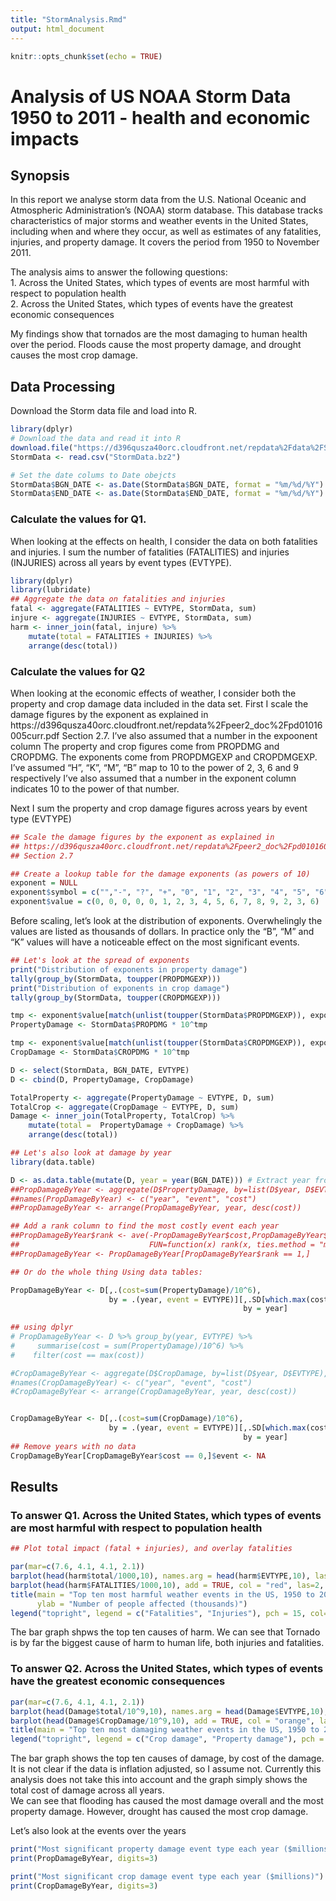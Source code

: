 ```yaml
---
title: "StormAnalysis.Rmd"
output: html_document
---
```


```r
knitr::opts_chunk$set(echo = TRUE)
```
# Analysis of US NOAA Storm Data 1950 to 2011 - health and economic impacts

## Synopsis
In this report we analyse storm data from the U.S. National Oceanic and Atmospheric Administration's (NOAA) storm database. This database tracks characteristics of major storms and weather events in the United States, including when and where they occur, as well as estimates of any fatalities, injuries, and property damage. It covers the period from 1950 to November 2011.

The analysis aims to answer the following questions:  
1. Across the United States, which types of events are most harmful with respect to population health  
2. Across the United States, which types of events have the greatest economic consequences

My findings show that tornados are the most damaging to human health over the period. Floods cause the most property damage, and drought causes the most crop damage. 

## Data Processing
Download the Storm data file and load into R.

```r

library(dplyr)
# Download the data and read it into R
download.file("https://d396qusza40orc.cloudfront.net/repdata%2Fdata%2FStormData.csv.bz2", "StormData.bz2")
StormData <- read.csv("StormData.bz2")

# Set the date colums to Date obejcts
StormData$BGN_DATE <- as.Date(StormData$BGN_DATE, format = "%m/%d/%Y")
StormData$END_DATE <- as.Date(StormData$END_DATE, format = "%m/%d/%Y")
```

### Calculate the values for Q1.
When looking at the effects on health, I consider the data on both fatalities and injuries.
I sum the number of fatalities (FATALITIES) and injuries (INJURIES) across all years by event types (EVTYPE).


```r
library(dplyr)
library(lubridate)
## Aggregate the data on fatalities and injuries
fatal <- aggregate(FATALITIES ~ EVTYPE, StormData, sum)
injure <- aggregate(INJURIES ~ EVTYPE, StormData, sum)
harm <- inner_join(fatal, injure) %>% 
    mutate(total = FATALITIES + INJURIES) %>% 
    arrange(desc(total))

```


### Calculate the values for Q2
When looking at the economic effects of weather, I consider both the property and crop damage data included in the data set. 
First I scale the damage figures by the exponent as explained in
https://d396qusza40orc.cloudfront.net/repdata%2Fpeer2_doc%2Fpd01016005curr.pdf Section 2.7.
I've also assumed that a number in the expoonent column
The property and crop figures come from PROPDMG and CROPDMG.
The exponents come from PROPDMGEXP and CROPDMGEXP.
I've assumed "H", "K", "M", "B" map to 10 to the power of 2, 3, 6 and 9 respectively
I've also assumed that a number in the exponent column indicates 10 to the power of that number.

Next I sum the property and crop damage figures across years by event type (EVTYPE)

```r

## Scale the damage figures by the exponent as explained in
## https://d396qusza40orc.cloudfront.net/repdata%2Fpeer2_doc%2Fpd01016005curr.pdf
## Section 2.7

## Create a lookup table for the damage exponents (as powers of 10)
exponent = NULL
exponent$symbol = c("","-", "?", "+", "0", "1", "2", "3", "4", "5", "6", "7", "8", "B", "H", "K", "M")
exponent$value = c(0, 0, 0, 0, 0, 1, 2, 3, 4, 5, 6, 7, 8, 9, 2, 3, 6)
```
Before scaling, let's look at the distribution of exponents. Overwhelingly the values are listed as thousands of dollars. In practice only the "B", "M" and "K" values will have a noticeable effect on the most significant events.

```r
## Let's look at the spread of exponents
print("Distribution of exponents in property damage")
tally(group_by(StormData, toupper(PROPDMGEXP)))
print("Distribution of exponents in crop damage")
tally(group_by(StormData, toupper(CROPDMGEXP)))

tmp <- exponent$value[match(unlist(toupper(StormData$PROPDMGEXP)), exponent$symbol)]
PropertyDamage <- StormData$PROPDMG * 10^tmp

tmp <- exponent$value[match(unlist(toupper(StormData$CROPDMGEXP)), exponent$symbol)]
CropDamage <- StormData$CROPDMG * 10^tmp

D <- select(StormData, BGN_DATE, EVTYPE)
D <- cbind(D, PropertyDamage, CropDamage)

TotalProperty <- aggregate(PropertyDamage ~ EVTYPE, D, sum)
TotalCrop <- aggregate(CropDamage ~ EVTYPE, D, sum)
Damage <- inner_join(TotalProperty, TotalCrop) %>% 
    mutate(total =  PropertyDamage + CropDamage) %>% 
    arrange(desc(total))

## Let's also look at damage by year
library(data.table)

D <- as.data.table(mutate(D, year = year(BGN_DATE))) # Extract year from date
##PropDamageByYear <- aggregate(D$PropertyDamage, by=list(D$year, D$EVTYPE), sum)
##names(PropDamageByYear) <- c("year", "event", "cost")
##PropDamageByYear <- arrange(PropDamageByYear, year, desc(cost))

## Add a rank column to find the most costly event each year
##PropDamageByYear$rank <- ave(-PropDamageByYear$cost,PropDamageByYear$year, 
##                             FUN=function(x) rank(x, ties.method = "min"))
##PropDamageByYear <- PropDamageByYear[PropDamageByYear$rank == 1,]

## Or do the whole thing Using data tables:

PropDamageByYear <- D[,.(cost=sum(PropertyDamage)/10^6), 
                      by = .(year, event = EVTYPE)][,.SD[which.max(cost)], 
                                                    by = year]
 
## using dplyr
# PropDamageByYear <- D %>% group_by(year, EVTYPE) %>% 
#     summarise(cost = sum(PropertyDamage)/10^6) %>% 
#    filter(cost == max(cost))

#CropDamageByYear <- aggregate(D$CropDamage, by=list(D$year, D$EVTYPE), sum)
#names(CropDamageByYear) <- c("year", "event", "cost")
#CropDamageByYear <- arrange(CropDamageByYear, year, desc(cost))


CropDamageByYear <- D[,.(cost=sum(CropDamage)/10^6), 
                      by = .(year, event = EVTYPE)][,.SD[which.max(cost)], 
                                                    by = year]
## Remove years with no data
CropDamageByYear[CropDamageByYear$cost == 0,]$event <- NA

```

## Results

### To answer Q1. Across the United States, which types of events are most harmful with respect to population health
```r
## Plot total impact (fatal + injuries), and overlay fatalities

par(mar=c(7.6, 4.1, 4.1, 2.1))
barplot(head(harm$total/1000,10), names.arg = head(harm$EVTYPE,10), las=2, cex.axis = 0.8, cex.names = 0.7, ylim = c(0,100))
barplot(head(harm$FATALITIES/1000,10), add = TRUE, col = "red", las=2, axes=FALSE, ylim = c(0,100))
title(main = "Top ten most harmful weather events in the US, 1950 to 2011",
      ylab = "Number of people affected (thousands)")
legend("topright", legend = c("Fatalities", "Injuries"), pch = 15, col=c("red", "grey"))


```
  
The bar graph shpws the top ten causes of harm.
We can see that Tornado is by far the biggest cause of harm to human life, both injuries and fatalities. 


### To answer Q2. Across the United States, which types of events have the greatest economic consequences
```r
par(mar=c(7.6, 4.1, 4.1, 2.1))
barplot(head(Damage$total/10^9,10), names.arg = head(Damage$EVTYPE,10), las=2, cex.axis = 0.8, cex.names = 0.7)
barplot(head(Damage$CropDamage/10^9,10), add = TRUE, col = "orange", las=2, axes=FALSE)
title(main = "Top ten most damaging weather events in the US, 1950 to 2011", ylab = "Cost of damage ($Billion)")
legend("topright", legend = c("Crop damage", "Property damage"), pch = 15, col=c("orange", "grey"))
```
  
The bar graph shows the top ten causes of damage, by cost of the damage.
It is not clear if the data is inflation adjusted, so I assume not. Currently this analysis does not take this into account and the graph simply shows the total cost of damage across all years.  
We can see that flooding has caused the most damage overall and the most property damage. However, drought has caused the most crop damage.  

Let's also look at the events over the years
```r
print("Most significant property damage event type each year ($millions)")
print(PropDamageByYear, digits=3)

print("Most significant crop damage event type each year ($millions)")
print(CropDamageByYear, digits=3)
```
